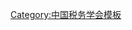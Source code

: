 {{Navbox
| name   = 中国税务学会第七届理事会
| title  = [[中国税务学会]]第七届理事会
| above  = 2013年6月－
| bodyclass = hlist
| group1 = 名誉会长
| list1  = [[金鑫 (政治人物)|金　鑫]]
| group2 = 会长
| list2  = [[钱冠林]]
| group3 = 副会长
| list3  = 
* [[董志林]]（常务）
* [[邓力平]]
* [[卢中原]]
* [[张振高]]
* [[吴新联]]
* [[郝一心]]
* [[南存辉]]
* [[马国强]]
* [[郭庆旺]]
| group4 = 秘书长
| list4  = [[郝一心]]（兼）
| group5 = 副秘书长
| list5  = 
* [[余东|余　东]]
* [[李扬|李　扬]]
* [[冯瑞果]]
* [[罗力勤]]
* [[冯宁林]]
* [[赵景华]]
| group6 = 常务理事
| list6  = 
* [[丁芸|丁　芸]]
* [[丁永安]]
* [[马骁|马　骁]]
* [[马王军]]
* [[马纯济]]
* [[马国强]]
* [[方吉杰]]
* [[王兰|王　兰]]
* [[王乔|王　乔]]
* [[王建凡]]
* [[王柳德]]
* [[王道树]]
* [[王满平]]
* [[计金标]]
* [[邓力平]]
* [[冯光泽]]
* [[卢中原]]
* [[卢晓中]]
* [[龙岳辉]]
* [[伍舫|伍　舫]]
* [[刘佐|刘　佐]]
* [[刘运|刘　运]]
* [[刘勇|刘　勇]]
* [[刘羽桐]]
* [[刘金良]]
* [[刘晓华]]
* [[刘跃珍]]
* [[刘景溪]]
* [[孙瑞标]]
* [[权芳楼]]
* [[汤贡亮]]
* [[牟可光]]
* [[牟信勇]]
* [[佟伟|佟　伟]]
* [[佟俊海]]
* [[吴新联]]
* [[宋立|宋　立]]
* [[宋卫民]]
* [[宋冬林]]
* [[张捷|张　捷]]
* [[张斌|张　斌]]
* [[张云英]]
* [[张天犁]]
* [[张守文]]
* [[张社安]]
* [[张国厚]]
* [[张贻奏]]
* [[张振高]]
* [[张嘉兴]]
* [[张德志]]
* [[李三江]]
* [[李亚民]]
* [[李俊生]]
* [[李鸿文]]
* [[杨斌|杨　斌]]
* [[杨灿明]]
* [[汪建国]]
* [[沈翎|沈　翎]]
* [[陈杰|陈　杰]]
* [[陈青文]]
* [[周广仁]]
* [[季怀银]]
* [[庞凤喜]]
* [[林明鹊]]
* [[范立新]]
* [[南存辉]]
* [[胡金木]]
* [[胡道新]]
* [[贺振福]]
* [[赵恒|赵　恒]]
* [[赵晓明]]
* [[郝一心]]
* [[郝硕博]]
* [[饶勇|饶　勇]]
* [[徐昭|徐　昭]]
* [[徐杰波]]
* [[袁庆杰]]
* [[贾康|贾　康]]
* [[郭庆旺]]
* [[钱宝荣]]
* [[钱冠林]]
* [[顾炬|顾　炬]]
* [[黄旭|黄　旭]]
* [[程军|程　军]]
* [[程安亭]]
* [[舒启明]]
* [[董志林]]
* [[解爱国]]
* [[靳万军]]
* [[樊丽明]]
* [[滕铁骑]]
* [[潘力|潘　力]]
* [[薛建英]]
| group7 = 荣誉理事
| list7  =
* [[王秀|王　秀]]
* [[王瑾|王　瑾]]
* [[王淑美]]
* [[刘隆亨]]
* [[刘楚汉]]
* [[孙云志]]
* [[孙利军]]
* [[次诺|次　诺]]
* [[宋德晋]]
* [[张木生]]
* [[张学清]]
* [[李文瑞]]
* [[李永恒]]
* [[陈共|陈　共]]
* [[单晨光]]
* [[周苏明]]
* [[罗生亮]]
* [[段捷庆]]
* [[郜更顺]]
* [[徐嘉彤]]
* [[郭奉滨]]
* [[谢华康]]
* [[谢景开]]
* [[戴子钧]]
| group8 = 顾问
| list8  =
* [[王平武]]
* [[丹笑山]]
* [[孙志强]]
* [[安体富]]
* [[张忠诚]]
* [[张英惠]]
* [[张相海]]
* [[李克农]]
* [[苏志刚]]
* [[杨崇春]]
* [[陆百甫]]
* [[赵昭|赵　昭]]
* [[贺邦靖]]
* [[高培勇]]
* [[崔俊慧]]
* [[程法光]]
}}<noinclude>
{{collapsible option}}
[[Category:中国税务学会模板]]
</noinclude>